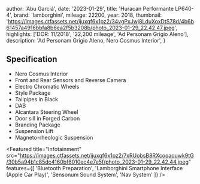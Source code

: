 
  author: 'Abu Garciá',
  date: '2023-01-29',
  title: 'Huracan Performante LP640-4',
  brand: 'lamborghini',
  mileage: 22200,
  year: 2018,
  thumbnail: 'https://images.ctfassets.net/ijuxqf6x1pz2/34vgPxJwj8LduXoxDtS78d/4b6b61457a4916bbfa8b6ea2f5b3208b/photo_2023-01-29_22.42.47.jpeg',
  highlights: ['DOR: 11/2018', '22,200 mileage', 'Ad Personam Grigio Aleno'],
  description: 'Ad Personam Grigio Aleno, Nero Cosmus Interior',
}


## Specification
- Nero Cosmus Interior
- Front and Rear Sensors and Reverse Camera
- Electro Chromatic Wheels
- Style Package
- Tailpipes in Black
- DAB
- Alcantara Steering Wheel
- Door sill in Forged Carbon
- Branding Package
- Suspension Lift
- Magneto-rheologic Suspension

<Featured
  title="Infotainment"
  src="https://images.ctfassets.net/ijuxqf6x1pz2/7xRUobsB8RXcoqaouwk9tG/30b5a94b1c85dc4160bf6010ec4e7e5f/photo_2023-01-29_22.42.44.jpeg"
  features={[
    'Bluetooth Preparation',
    'Lamborghini Smartphone Interface (Apple Car Play)',
    'Sensonum Sound System',
    'Nav System'
  ]}
/>
